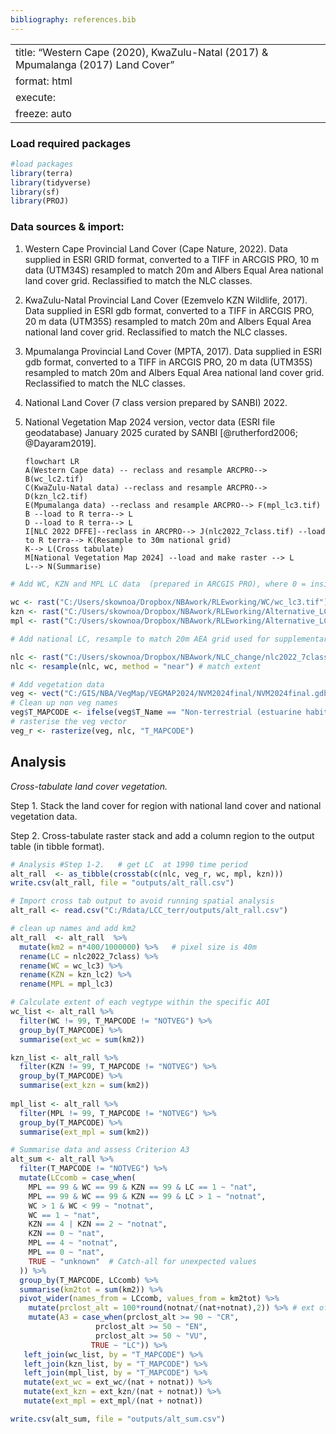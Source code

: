 ```yaml
---
bibliography: references.bib
---
```


---
title: "Western Cape (2020), KwaZulu-Natal (2017)  & Mpumalanga (2017) Land Cover"
format: html
execute:
  freeze: auto
---

### Load required packages

```r
#load packages   
library(terra)  
library(tidyverse) 
library(sf) 
library(PROJ) 
```

### Data sources & import:

1.  Western Cape Provincial Land Cover (Cape Nature, 2022). Data supplied in ESRI GRID format, converted to a TIFF in ARCGIS PRO, 10 m data (UTM34S) resampled to match 20m and Albers Equal Area national land cover grid. Reclassified to match the NLC classes.

2.  KwaZulu-Natal Provincial Land Cover (Ezemvelo KZN Wildlife, 2017). Data supplied in ESRI gdb format, converted to a TIFF in ARCGIS PRO, 20 m data (UTM35S) resampled to match 20m and Albers Equal Area national land cover grid. Reclassified to match the NLC classes.

3.  Mpumalanga Provincial Land Cover (MPTA, 2017). Data supplied in ESRI gdb format, converted to a TIFF in ARCGIS PRO, 20 m data (UTM35S) resampled to match 20m and Albers Equal Area national land cover grid. Reclassified to match the NLC classes.

4.  National Land Cover (7 class version prepared by SANBI) 2022.

5.  National Vegetation Map 2024 version, vector data (ESRI file geodatabase) January 2025 curated by SANBI [@rutherford2006; @Dayaram2019].

    ```mermaid
    flowchart LR
    A(Western Cape data) -- reclass and resample ARCPRO--> B(wc_lc2.tif)
    C(KwaZulu-Natal data) --reclass and resample ARCPRO--> D(kzn_lc2.tif)
    E(Mpumalanga data) --reclass and resample ARCPRO--> F(mpl_lc3.tif)
    B --load to R terra--> L
    D --load to R terra--> L
    I[NLC 2022 DFFE]--reclass in ARCPRO--> J(nlc2022_7class.tif) --load to R terra--> K(Resample to 30m national grid)
    K--> L(Cross tabulate)
    M[National Vegetation Map 2024] --load and make raster --> L
    L--> N(Summarise)
    ```

```r
# Add WC, KZN and MPL LC data  (prepared in ARCGIS PRO), where 0 = inside AOI but no value assigned, 2 = old fields, 4 = lumped crop/built/mine/plantation/dams).
 
wc <- rast("C:/Users/skownoa/Dropbox/NBAwork/RLEworking/WC/wc_lc3.tif")
kzn <- rast("C:/Users/skownoa/Dropbox/NBAwork/RLEworking/Alternative_LC_DEG/kzn_lc2.tif")
mpl <- rast("C:/Users/skownoa/Dropbox/NBAwork/RLEworking/Alternative_LC_DEG/mpl_lc3.tif")

# Add national LC, resample to match 20m AEA grid used for supplementary analysis

nlc <- rast("C:/Users/skownoa/Dropbox/NBAwork/NLC_change/nlc2022_7class.tif" )
nlc <- resample(nlc, wc, method = "near") # match extent 

# Add vegetation data  
veg <- vect("C:/GIS/NBA/VegMap/VEGMAP2024/NVM2024final/NVM2024final.gdb", "NVM2024Final_IEM5_12_07012025")  
# Clean up non veg names 
veg$T_MAPCODE <- ifelse(veg$T_Name == "Non-terrestrial (estuarine habitat)" | veg$T_Name == "Non-terrestrial (Aquatic)", "NOTVEG", veg$T_MAPCODE)   
# rasterise the veg vector 
veg_r <- rasterize(veg, nlc, "T_MAPCODE")  
```

## Analysis

*Cross-tabulate land cover vegetation.*

Step 1. Stack the land cover for region with national land cover and national vegetation data.

Step 2. Cross-tabulate raster stack and add a column region to the output table (in tibble format).

```r
# Analysis #Step 1-2.   # get LC  at 1990 time period 
alt_rall  <- as_tibble(crosstab(c(nlc, veg_r, wc, mpl, kzn)))   
write.csv(alt_rall, file = "outputs/alt_rall.csv")

# Import cross tab output to avoid running spatial analysis 
alt_rall <- read.csv("C:/Rdata/LCC_terr/outputs/alt_rall.csv")

# clean up names and add km2
alt_rall  <- alt_rall  %>%    
  mutate(km2 = n*400/1000000) %>%   # pixel size is 40m
  rename(LC = nlc2022_7class) %>%
  rename(WC = wc_lc3) %>%
  rename(KZN = kzn_lc2) %>%
  rename(MPL = mpl_lc3) 

# Calculate extent of each vegtype within the specific AOI 
wc_list <- alt_rall %>%
  filter(WC != 99, T_MAPCODE != "NOTVEG") %>%
  group_by(T_MAPCODE) %>%
  summarise(ext_wc = sum(km2))

kzn_list <- alt_rall %>%
  filter(KZN != 99, T_MAPCODE != "NOTVEG") %>%
  group_by(T_MAPCODE) %>%
  summarise(ext_kzn = sum(km2))
  
mpl_list <- alt_rall %>%
  filter(MPL != 99, T_MAPCODE != "NOTVEG") %>%
  group_by(T_MAPCODE) %>%
  summarise(ext_mpl = sum(km2))

# Summarise data and assess Criterion A3
alt_sum <- alt_rall %>%
  filter(T_MAPCODE != "NOTVEG") %>%
  mutate(LCcomb = case_when(
    MPL == 99 & WC == 99 & KZN == 99 & LC == 1 ~ "nat", 
    MPL == 99 & WC == 99 & KZN == 99 & LC > 1 ~ "notnat", 
    WC > 1 & WC < 99 ~ "notnat",
    WC == 1 ~ "nat", 
    KZN == 4 | KZN == 2 ~ "notnat", 
    KZN == 0 ~ "nat", 
    MPL == 4 ~ "notnat", 
    MPL == 0 ~ "nat", 
    TRUE ~ "unknown"  # Catch-all for unexpected values
  )) %>% 
  group_by(T_MAPCODE, LCcomb) %>%
  summarise(km2tot = sum(km2)) %>%
  pivot_wider(names_from = LCcomb, values_from = km2tot) %>%
    mutate(prclost_alt = 100*round(notnat/(nat+notnat),2)) %>% # ext of remnants (A3)
    mutate(A3 = case_when(prclost_alt >= 90 ~ "CR",
                   prclost_alt >= 50 ~ "EN",
                   prclost_alt >= 50 ~ "VU",
                  TRUE ~ "LC")) %>% 
   left_join(wc_list, by = "T_MAPCODE") %>%
   left_join(kzn_list, by = "T_MAPCODE") %>%
   left_join(mpl_list, by = "T_MAPCODE") %>%
   mutate(ext_wc = ext_wc/(nat + notnat)) %>%
   mutate(ext_kzn = ext_kzn/(nat + notnat)) %>%
   mutate(ext_mpl = ext_mpl/(nat + notnat)) 

write.csv(alt_sum, file = "outputs/alt_sum.csv")
  
```
